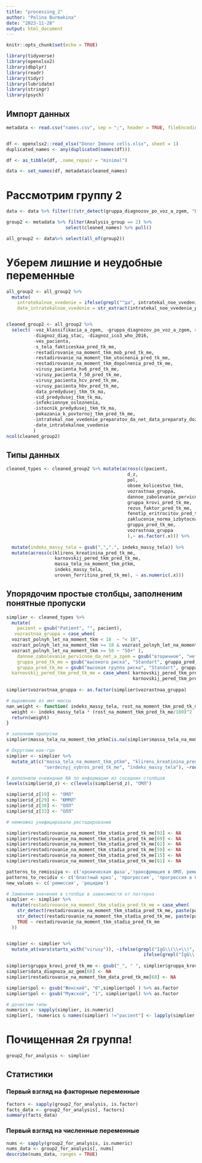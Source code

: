 ---
title: "processing_2"
author: "Polina Burmakina"
date: "2023-11-28"
output: html_document
---

```{r setup, include=FALSE}
knitr::opts_chunk$set(echo = TRUE)
```


```{r include=FALSE}
library(tidyverse)
library(openxlsx2)
library(dbplyr)
library(readr)
library(tidyr)
library(lubridate)
library(stringr)
library(psych)

```

## Импорт данных

```{r}
metadata <- read.csv("names.csv", sep = ";", header = TRUE, fileEncoding = "Windows-1251")


df <- openxlsx2::read_xlsx("Donor Immune cells.xlsx", sheet = 1)  
duplicated_names <- any(duplicated(names(df)))

df <- as_tibble(df, .name_repair = "minimal")

data <- set_names(df, metadata$cleaned_names)

```

# Рассмотрим группу 2 

```{r}
data <- data %>% filter(!(str_detect(gruppa_diagnozov_po_voz_a_zgem, "Врожденные / наследственные заболевания"))) 

group2 <- metadata %>% filter(Analysis_group == 2) %>% 
                      select(cleaned_names) %>% pull()

all_group2 <- data%>% select(all_of(group2)) 
```

# Уберем лишние и неудобные переменные 
```{r}
all_group2 <- all_group2 %>%
  mutate(
    intratekalnoe_vvedenie = ifelse(grepl("^да", intratekal_noe_vvedenie_preparatov_da_net_data_preparaty_dozy_pred_tk_me), "да", ifelse(grepl("^нет", intratekal_noe_vvedenie_preparatov_da_net_data_preparaty_dozy_pred_tk_me), "нет", NA)),
    date_intratekalnoe_vvedenie = str_extract(intratekal_noe_vvedenie_preparatov_da_net_data_preparaty_dozy_pred_tk_me, "\\d{2}\\.\\d{2}\\.\\d{4}") %>% str_trim()) 


cleaned_group2 <- all_group2 %>% 
  select( -voz_klassifikacia_a_zgem, -gruppa_diagnozov_po_voz_a_zgem, # подробные диагнозы
          -diagnoz_diag_stac, -diagnoz_ico3_who_2016,
          -ves_pacienta,
          -s_tela_fakticeskaa_pred_tk_me,
          -restadirovanie_na_moment_tkm_mob_pred_tk_me,  
          -restadirovanie_na_moment_tkm_utocnenia_pred_tk_me,
          -restadirovanie_na_moment_tkm_dopolnenia_pred_tk_me,  
          -virusy_pacienta_hv6_pred_tk_me,
          -virusy_pacienta_f_50_pred_tk_me,
          -virusy_pacienta_hcv_pred_tk_me,
          -virusy_pacienta_hbv_pred_tk_me,
          -data_predydusej_tkm_tk_ma,  
          -vid_predydusej_tkm_tk_ma,
          -infekcionnye_osloznenia,
          -istocnik_predydusej_tkm_tk_ma,
          -pokazania_k_povtornoj_tkm_pred_tk_me,  
          -intratekal_noe_vvedenie_preparatov_da_net_data_preparaty_dozy_pred_tk_me,
          -date_intratekalnoe_vvedenie
          )
ncol(cleaned_group2)

```


## Типы данных
```{r warning=FALSE}
cleaned_types <- cleaned_group2 %>% mutate(across(c(pacient,
                                             d_z,
                                             pol,
                                             obsee_kolicestvo_tkm,
                                             vozrastnaa_gruppa,
                                             dannoe_zabolevanie_pervicnoe_da_net_a_zgem,
                                             gruppa_krovi_pred_tk_me,
                                             rezus_faktor_pred_tk_me,
                                             fenotip_eritrocitov_pred_tk_me,
                                             zaklucenie_norma_izbytocnaa_massa_tela,
                                             gruppa_pred_tk_me,
                                             vozrastnaa_gruppa
                                             ),~ as.factor(.x))) %>%
  
  mutate(indeks_massy_tela = gsub(",",".", indeks_massy_tela)) %>%
  mutate(across(c(klirens_kreatinina_pred_tk_me,
                  karnovskij_pered_tkm_pred_tk_me,
                  massa_tela_na_moment_tkm_ptkm,
                  indeks_massy_tela,
                  uroven_ferritina_pred_tk_me), ~ as.numeric(.x)))

```

## Упорядочим простые столбцы, заполненим понятные пропуски
```{r}

simplier <- cleaned_types %>%
  mutate(
    pacient = gsub("Patient", "", pacient),
   vozrastnaa_gruppa = case_when(
  vozrast_polnyh_let_na_moment_tkm < 18  ~ "< 18",
  vozrast_polnyh_let_na_moment_tkm >= 18 & vozrast_polnyh_let_na_moment_tkm < 50 ~ "18-50",
  vozrast_polnyh_let_na_moment_tkm >= 50 ~ "50+" ),
    dannoe_zabolevanie_pervicnoe_da_net_a_zgem = gsub("вторичное", "нет", dannoe_zabolevanie_pervicnoe_da_net_a_zgem),
    gruppa_pred_tk_me = gsub("высокого риска", "Standart", gruppa_pred_tk_me),
    gruppa_pred_tk_me = gsub("высокая группа риска", "Standart", gruppa_pred_tk_me),
  karnovskij_pered_tkm_pred_tk_me = case_when( karnovskij_pered_tkm_pred_tk_me < 80 ~ "менее 80",
                                               karnovskij_pered_tkm_pred_tk_me >= 80 ~ "80+"))
    
simplier$vozrastnaa_gruppa <- as.factor(simplier$vozrastnaa_gruppa)

# выражение из имт массы 
nan_weight <- function( indeks_massy_tela, rost_na_moment_tkm_pred_tk_me) {
  weight <- indeks_massy_tela * (rost_na_moment_tkm_pred_tk_me/100)^2
  return(weight)
}

# заполним пропуски
simplier$massa_tela_na_moment_tkm_ptkm[is.na(simplier$massa_tela_na_moment_tkm_ptkm)] <- nan_weight(simplier$indeks_massy_tela[is.na(simplier$massa_tela_na_moment_tkm_ptkm)], simplier$rost_na_moment_tkm_pred_tk_me[is.na(simplier$massa_tela_na_moment_tkm_ptkm)]) 

# Округлим кое-где
simplier <- simplier %>% 
  mutate_at(c("massa_tela_na_moment_tkm_ptkm", "klirens_kreatinina_pred_tk_me","rost_na_moment_tkm_pred_tk_me","uroven_ferritina_pred_tk_me",
              "serdecnyj_vybros_pred_tk_me", "indeks_massy_tela"), ~round(., 0))

# дополнили очевидные NA по информации из соседних столбцов
levels(simplier$d_z) <- c(levels(simplier$d_z), "OMЛ")

simplier$d_z[19] <- "OMЛ"
simplier$d_z[29] <- "ЮММЛ"
simplier$d_z[30] <- "ОЛЛ"
simplier$d_z[33] <- "ОЛЛ"

# немножко унифицировали рестадирование

simplier$restadirovanie_na_moment_tkm_stadia_pred_tk_me[93] <- NA
simplier$restadirovanie_na_moment_tkm_stadia_pred_tk_me[69] <- NA
simplier$restadirovanie_na_moment_tkm_stadia_pred_tk_me[62] <- NA
simplier$restadirovanie_na_moment_tkm_stadia_pred_tk_me[59] <- NA
simplier$restadirovanie_na_moment_tkm_stadia_pred_tk_me[15] <- NA
simplier$restadirovanie_na_moment_tkm_stadia_pred_tk_me[61] <- NA

patterns_to_remissiya <- c('хроническая фаза','трансфрмация в ОМЛ, ремиссия','DIPSS 2-3, фиброзно-склеротическая стадия', 'РАИБ 2', 'DIPSSplus промежуточный-2 риск', 'РАИБ-2, очень высокий риск IPSS-R','РАИБ1, IPSS-R', 'стадия IIIB', 'стадия IIIB, ремиссия')
patterns_to_recidiv <- c('бластный криз', 'прогрессия', 'прогрессия в ОМЛ', 'рецидив, циторедукция')
new_values <- c('ремиссия', 'рецидив')

# Заменяем значения в столбце в зависимости от паттерна
simplier <- simplier %>%
  mutate(restadirovanie_na_moment_tkm_stadia_pred_tk_me = case_when(
    str_detect(restadirovanie_na_moment_tkm_stadia_pred_tk_me, paste(patterns_to_recidiv, collapse = '|')) ~ new_values[2],
    str_detect(restadirovanie_na_moment_tkm_stadia_pred_tk_me, paste(patterns_to_remissiya, collapse = '|')) ~ new_values[1],
    TRUE ~ restadirovanie_na_moment_tkm_stadia_pred_tk_me
  ))


simplier <- simplier %>%
  mutate_at(vars(starts_with("virusy")), ~ifelse(grepl("IgG\\(\\+\\)", .), "IgG(+)",
                                                   ifelse(grepl("IgG\\(\\-\\)", .), "IgG(-)", NA))) 
 
simplier$gruppa_krovi_pred_tk_me <- gsub("_", " ", simplier$gruppa_krovi_pred_tk_me)
simplier$data_diagnoza_az_gem[68] <- NA
simplier$restadirovanie_na_moment_tkm_data_pred_tk_me[68] <- NA

simplier$pol <- gsub("Женский", "0",simplier$pol ) %>% as.factor
simplier$pol <- gsub("Мужской", "1", simplier$pol) %>% as.factor

# дочистим типы
numerics <- sapply(simplier, is.numeric)
simplier[, !numerics & names(simplier) !="pacient"] <- lapply(simplier[, !numerics & names(simplier) !="pacient"], as.factor)

```

# Почищенная 2я группа!
```{r}
group2_for_analysis <- simplier

```

## Cтатистики
### Первый взгляд на факторные переменные
```{r}
factors <- sapply(group2_for_analysis, is.factor)
facts_data <- group2_for_analysis[, factors]
summary(facts_data)
```
### Первый взгляд на численные переменные
```{r}
nums <- sapply(group2_for_analysis, is.numeric)
nums_data <- group2_for_analysis[, nums]
describe(nums_data, ranges = TRUE)
```




